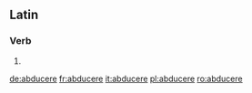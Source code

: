 ==Latin==

===Verb===
{{la-verb-form|abducere}}

# {{conjugation of|abduco|abducō|pres|act|inf|lang=la}}

[[de:abducere]]
[[fr:abducere]]
[[it:abducere]]
[[pl:abducere]]
[[ro:abducere]]